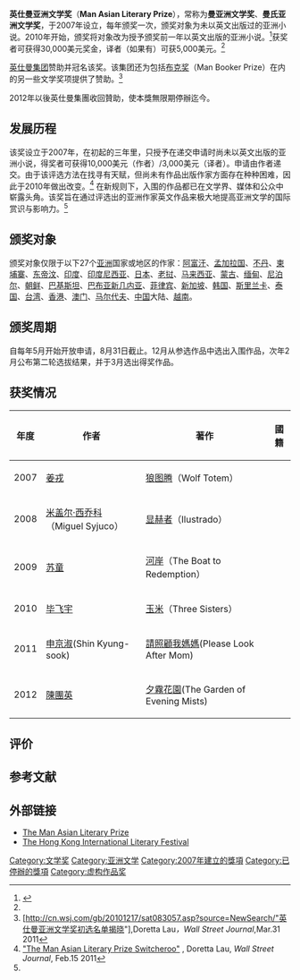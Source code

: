 {{Link style|time=2015-12-13T15:13:13+00:00}}
{{Infobox award
| name           =英仕曼亚洲文学奖<br/>Man Asian Literary Prize
| current_awards = 
| image          = 
| imagesize      = 200px
| caption        = 
| description    = 当年出版的英译本或以英文写就的最佳亚洲小说
| presenter      = [[英仕曼集团|英仕曼集团]]与[[香港国际文学节|香港国际文学节]]
| country        = 
| location       = [[亚洲|亚洲]] (部分地区)
| year           = 2007年
| year2          = 2012年
| website        = http://www.manasianliteraryprize.org/
}}

'''英仕曼亚洲文学奖'''（'''Man Asian Literary Prize'''），常称为'''曼亚洲文学奖'''、'''曼氏亚洲文学奖'''，于2007年设立，每年颁奖一次，颁奖对象为未以英文出版过的亚洲小说。2010年开始，颁奖将对象改为授予颁奖前一年以英文出版的亚洲小说。<ref name="restructure">{{cite web|url=http://www.manasianliteraryprize.org/news/2010/6/9/man-asian-literary-prize-announces-new-format.html|title=MAN ASIAN LITERARY PRIZE ANNOUNCES NEW FORMAT|publisher=Man Asian Literary Prize|accessdate=2010-04-28|deadurl=yes|archiveurl=https://web.archive.org/web/20100617160205/http://www.manasianliteraryprize.org/news/2010/6/9/man-asian-literary-prize-announces-new-format.html|archivedate=2010-06-17}}</ref>获奖者可获得30,000美元奖金，译者（如果有）可获5,000美元。<ref name=restructure/>

[[:en:Man_Group|英仕曼集团]]赞助并冠名该奖。该集团还为包括[[布克奖|布克奖]]（Man Booker Prize）在内的另一些文学奖项提供了赞助。<ref>[http://cn.wsj.com/gb/20101217/sat083057.asp?source=NewSearch/"英仕曼亚洲文学奖初选名单揭晓"]{{Dead link|date=2018年7月 |bot=InternetArchiveBot |fix-attempted=yes }},Doretta Lau''，Wall Street Journal'',Mar.31 2011</ref>

2012年以後英仕曼集團收回贊助，使本獎無限期停辦迄今。

==发展历程==
该奖设立于2007年，在初起的三年里，只授予在递交申请时尚未以英文出版的亚洲小说，得奖者可获得10,000美元（作者）/3,000美元（译者）。申请由作者递交。由于该评选方法在找寻有天赋，但尚未有作品出版作家方面存在种种困难，因此于2010年做出改变。<ref>[http://blogs.wsj.com/scene/2011/02/15/the-man-asian-literary-prize-switcheroo/ "The Man Asian Literary Prize Switcheroo"] {{Wayback|url=http://blogs.wsj.com/scene/2011/02/15/the-man-asian-literary-prize-switcheroo/ |date=20200807165104 }}, Doretta Lau, ''Wall Street Journal'', Feb.15 2011</ref> 在新规则下，入围的作品都已在文学界、媒体和公众中崭露头角。该奖旨在通过评选出的亚洲作家英文作品来极大地提高亚洲文学的国际赏识与影响力。<ref name=restructure/>

==颁奖对象==

颁奖对象仅限于以下27个[[亚洲|亚洲]]国家或地区的作家：[[阿富汗|阿富汗]]、[[孟加拉国|孟加拉国]]、[[不丹|不丹]]、[[柬埔寨|柬埔寨]]、[[东帝汶|东帝汶]]、[[印度|印度]]、[[印度尼西亚|印度尼西亚]]、[[日本|日本]]、[[老挝|老挝]]、[[马来西亚|马来西亚]]、[[蒙古|蒙古]]、[[缅甸|缅甸]]、[[尼泊尔|尼泊尔]]、[[朝鲜|朝鲜]]、[[巴基斯坦|巴基斯坦]]、[[巴布亚新几内亚|巴布亚新几内亚]]、[[菲律宾|菲律宾]]、[[新加坡|新加坡]]、[[韩国|韩国]]、[[斯里兰卡|斯里兰卡]]、[[泰国|泰国]]、[[台湾|台湾]]、[[香港|香港]]、[[澳门|澳门]]、[[马尔代夫|马尔代夫]]、[[中国|中国]]大陆、[[越南|越南]]。

==颁奖周期==
自每年5月开始开放申请，8月31日截止。12月从参选作品中选出入围作品，次年2月公布第二轮选拔结果，并于3月选出得奖作品。

==获奖情况==

{| class="wikitable"
! 年度
! 作者
! 著作
! 國籍
|-
| 2007
| [[姜戎_(作家)|姜戎]] 
| [[狼图腾|狼图腾]]（Wolf Totem）
| {{PRC}}
|-
| 2008
| [[米盖尔·西乔科|米盖尔·西乔科]]（Miguel Syjuco）
| [[显赫者|显赫者]]（Ilustrado）
| {{PHI}}
|-
| 2009
| [[苏童|苏童]] 
| [[河岸|河岸]]（The Boat to Redemption）
| {{PRC}}
|-
| 2010
| [[毕飞宇|毕飞宇]]
| [[玉米|玉米]]（Three Sisters）
| {{PRC}}
|-
| 2011
| [[申京淑|申京淑]](Shin Kyung-sook)  
| [[請照顧我媽媽|請照顧我媽媽]](Please Look After Mom)
| {{KOR}}
|-
| 2012
| [[陳團英|陳團英]]
| [[夕霧花園|夕霧花園]](The Garden of Evening Mists)
| {{MAS}}
|}

==评价==


==参考文献==
{{reflist}}

==外部链接==
*[http://www.manasianliteraryprize.org/ The Man Asian Literary Prize] {{Wayback|url=http://www.manasianliteraryprize.org/ |date=20121217174030 }}
*[http://www.festival.org.hk/ The Hong Kong International Literary Festival] {{Wayback|url=http://www.festival.org.hk/ |date=20210507040228 }}


[[Category:文学奖|Category:文学奖]]
[[Category:亚洲文学|Category:亚洲文学]]
[[Category:2007年建立的獎項|Category:2007年建立的獎項]]
[[Category:已停辦的獎項|Category:已停辦的獎項]]
[[Category:虚构作品奖|Category:虚构作品奖]]